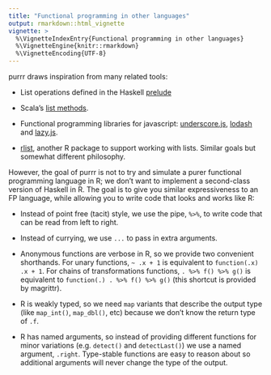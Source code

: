 ```yaml
---
title: "Functional programming in other languages"
output: rmarkdown::html_vignette
vignette: >
  %\VignetteIndexEntry{Functional programming in other languages}
  %\VignetteEngine{knitr::rmarkdown}
  %\VignetteEncoding{UTF-8}
---
```


purrr draws inspiration from many related tools:

* List operations defined in the Haskell [prelude][haskell]

* Scala's [list methods][scala].

* Functional programming libraries for javascript: 
  [underscore.js](http://underscorejs.org), 
  [lodash](https://lodash.com) and 
  [lazy.js](http://danieltao.com/lazy.js/).

* [rlist](http://renkun.me/rlist/), another R package to support working
  with lists. Similar goals but somewhat different philosophy.

However, the goal of purrr is not to try and simulate a purer functional programming language in R; we don't want to implement a second-class version of Haskell in R. The goal is to give you similar expressiveness to an FP language, while allowing you to write code that looks and works like R:

* Instead of point free (tacit) style, we use the pipe, `%>%`, to write code 
  that can be read from left to right.

* Instead of currying, we use `...` to pass in extra arguments.

* Anonymous functions are verbose in R, so we provide two convenient shorthands.
  For unary functions, `~ .x + 1` is equivalent to `function(.x) .x + 1`.
  For chains of transformations functions, `. %>% f() %>% g()` is
  equivalent to `function(.) . %>% f() %>% g()` (this shortcut is provided
  by magrittr).

* R is weakly typed, so we need `map` variants that describe the output type 
  (like `map_int()`, `map_dbl()`, etc) because we don't know the return type of `.f`.

* R has named arguments, so instead of providing different functions for
  minor variations (e.g. `detect()` and `detectLast()`) we use a named
  argument, `.right`. Type-stable functions are easy to reason about so
  additional arguments will never change the type of the output.

[scala]:http://www.scala-lang.org/api/current/index.html#scala.collection.immutable.List
[haskell]:http://hackage.haskell.org/package/base-4.7.0.1/docs/Prelude.html#g:11
